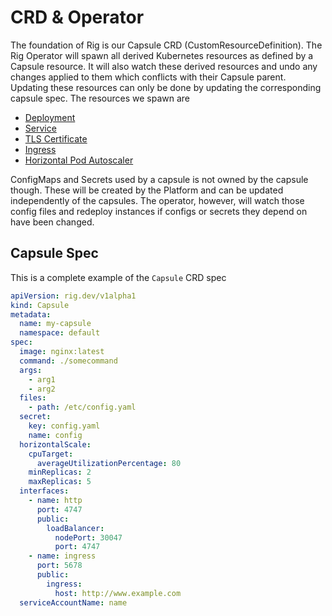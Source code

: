 
# CRD & Operator

The foundation of Rig is our Capsule CRD (CustomResourceDefinition). The Rig Operator will spawn all derived Kubernetes resources as defined by a Capsule resource. It will also watch these derived resources and undo any changes applied to them which conflicts with their Capsule parent. Updating these resources can only be done by updating the corresponding capsule spec. The resources we spawn are

- [Deployment](https://kubernetes.io/docs/concepts/workloads/controllers/deployment/)
- [Service](https://kubernetes.io/docs/concepts/services-networking/service/)
- [TLS Certificate](https://cert-manager.io/docs/reference/api-docs/#cert-manager.io/v1.Certificate)
- [Ingress](https://kubernetes.io/docs/concepts/services-networking/ingress/)
- [Horizontal Pod Autoscaler](https://kubernetes.io/docs/tasks/run-application/horizontal-pod-autoscale/)

ConfigMaps and Secrets used by a capsule is not owned by the capsule though. These will be created by the Platform and can be updated independently of the capsules. The operator, however, will watch those config files and redeploy instances if configs or secrets they depend on have been changed.

## Capsule Spec

This is a complete example of the `Capsule` CRD spec
<Tabs>
<TabItem value="v1alpha1" label="v1alpha1">
```yaml
apiVersion: rig.dev/v1alpha1
kind: Capsule
metadata:
  name: my-capsule
  namespace: default
spec:
  image: nginx:latest
  command: ./somecommand
  args:
    - arg1
    - arg2
  files:
    - path: /etc/config.yaml
  secret:
    key: config.yaml
    name: config
  horizontalScale:
    cpuTarget:
      averageUtilizationPercentage: 80
    minReplicas: 2
    maxReplicas: 5
  interfaces:
    - name: http
      port: 4747
      public:
        loadBalancer:
          nodePort: 30047
          port: 4747
    - name: ingress
      port: 5678
      public:
        ingress:
          host: http://www.example.com
  serviceAccountName: name
```
</TabItem>
</Tabs>